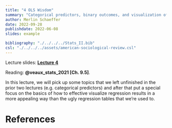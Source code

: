 ```yaml
---
title: "4 OLS Wisdom"
summary: "Categorical predictors, binary outcomes, and visualization of regression in appealing and easier to understand ways"
author: Merlin Schaeffer
date: 2022-09-28
publishdate: 2022-06-08
slides: example

bibliography: "./../../../Stats_II.bib"
csl: "./../../../assets/american-sociological-review.csl"
---
```


Lecture slides: [**Lecture 4**](/Lectures/4-OLS-Wisdom/4-OLS-Wisdoms.html)

Reading: **@veaux_stats_2021[Ch. 9.5]**.

<!-- ![](/Lectures/1-Correlation-n-Regression/1-Correlation-n-Regression_files/figure-html/min_resid-1.png) -->
In this lecture, we will pick up some topics that we left unfinished in the prior two lectures (e.g. categorical predictors) and after that put a special focus on the basics of how to effective visualize regression results in a more appealing way than the ugly regression tables that we're used to.

# References
